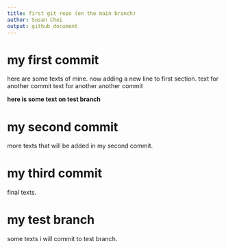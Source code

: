 ```yaml
---
title: first git repo (on the main branch)
author: Susan Choi
output: github_document
---
```



# my first commit

here are some texts of mine.
now adding a new line to first section.
text for another commit
text for another another commit


__here is some text on test branch__

# my second commit

more texts that will be added in my second commit.

# my third commit

final texts.

# my test branch

some texts i will commit to test branch.